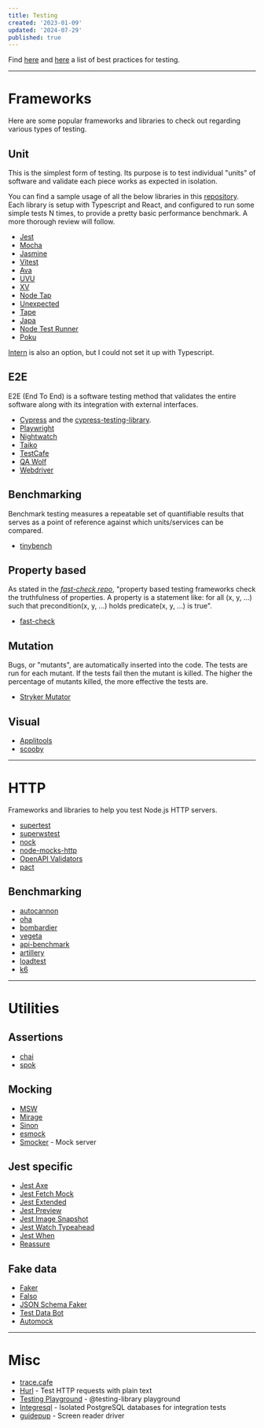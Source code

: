 ```yaml
---
title: Testing
created: '2023-01-09'
updated: '2024-07-29'
published: true
---
```


Find [here](https://github.com/goldbergyoni/javascript-testing-best-practices) and
[here](https://github.com/testjavascript/nodejs-integration-tests-best-practices) a list of best practices for testing.

---

# Frameworks

Here are some popular frameworks and libraries to check out regarding various types of testing.

## Unit

This is the simplest form of testing. Its purpose is to test individual "units" of software and validate each piece works as expected in isolation.

You can find a sample usage of all the below libraries in this [repository](https://github.com/AlexGavalas/test-runners).
Each library is setup with Typescript and React, and configured to run some simple tests N times, to provide a pretty basic performance benchmark.
A more thorough review will follow.

-   [Jest](https://github.com/facebook/jest)
-   [Mocha](https://github.com/mochajs/mocha)
-   [Jasmine](https://github.com/jasmine/jasmine)
-   [Vitest](https://github.com/vitest-dev/vitest)
-   [Ava](https://github.com/avajs/ava)
-   [UVU](https://github.com/lukeed/uvu)
-   [XV](https://github.com/typicode/xv)
-   [Node Tap](https://github.com/tapjs/node-tap)
-   [Unexpected](https://github.com/unexpectedjs/unexpected)
-   [Tape](https://github.com/ljharb/tape)
-   [Japa](https://github.com/japa/runner)
-   [Node Test Runner](https://nodejs.org/docs/latest-v18.x/api/test.html)
-   [Poku](https://github.com/wellwelwel/poku)

[Intern](https://github.com/theintern/intern) is also an option, but I could not set it up with Typescript.

## E2E

E2E (End To End) is a software testing method that validates the entire software along with its integration with external interfaces.

-   [Cypress](https://github.com/cypress-io/cypress) and the [cypress-testing-library](https://github.com/testing-library/cypress-testing-library).
-   [Playwright](https://github.com/microsoft/playwright)
-   [Nightwatch](https://github.com/nightwatchjs/nightwatch)
-   [Taiko](https://github.com/getgauge/taiko)
-   [TestCafe](https://github.com/DevExpress/testcafe)
-   [QA Wolf](https://github.com/qawolf/qawolf)
-   [Webdriver](https://github.com/webdriverio/webdriverio)

## Benchmarking

Benchmark testing measures a repeatable set of quantifiable results that serves as a point of reference against which units/services can be compared.

-   [tinybench](https://github.com/tinylibs/tinybench)

## Property based

As stated in the <cite>[fast-check repo](https://github.com/dubzzz/fast-check)</cite>,
"property based testing frameworks check the truthfulness of properties.
A property is a statement like: for all (x, y, ...) such that precondition(x, y, ...) holds predicate(x, y, ...) is true".

-   [fast-check](https://github.com/dubzzz/fast-check)

## Mutation

Bugs, or "mutants", are automatically inserted into the code. The tests are run for each mutant.
If the tests fail then the mutant is killed. The higher the percentage of mutants killed, the more effective the tests are.

-   [Stryker Mutator](https://github.com/stryker-mutator/stryker-js)

## Visual

-   [Applitools](https://applitools.com)
-   [scooby](https://github.com/AnimaApp/scooby)

---

# HTTP

Frameworks and libraries to help you test Node.js HTTP servers.

-   [supertest](https://github.com/ladjs/supertest)
-   [superwstest](https://github.com/davidje13/superwstest)
-   [nock](https://github.com/nock/nock)
-   [node-mocks-http](https://github.com/howardabrams/node-mocks-http)
-   [OpenAPI Validators](https://github.com/openapi-library/OpenAPIValidators)
-   [pact](https://github.com/pact-foundation/pact-js)

## Benchmarking

-   [autocannon](https://github.com/mcollina/autocannon)
-   [oha](https://github.com/hatoo/oha)
-   [bombardier](https://github.com/codesenberg/bombardier)
-   [vegeta](https://github.com/tsenart/vegeta)
-   [api-benchmark](https://github.com/matteofigus/api-benchmark)
-   [artillery](https://github.com/artilleryio/artillery)
-   [loadtest](https://github.com/alexfernandez/loadtest)
-   [k6](https://github.com/grafana/k6)

---

# Utilities

## Assertions

-   [chai](https://github.com/chaijs/chai)
-   [spok](https://github.com/thlorenz/spok)

## Mocking

-   [MSW](https://github.com/mswjs/msw)
-   [Mirage](https://github.com/miragejs/miragejs)
-   [Sinon](https://github.com/sinonjs/sinon)
-   [esmock](https://github.com/iambumblehead/esmock)
-   [Smocker](https://github.com/Thiht/smocker) - Mock server

## Jest specific

-   [Jest Axe](https://github.com/nickcolley/jest-axe)
-   [Jest Fetch Mock](https://github.com/jefflau/jest-fetch-mock)
-   [Jest Extended](https://github.com/jest-community/jest-extended)
-   [Jest Preview](https://github.com/nvh95/jest-preview)
-   [Jest Image Snapshot](https://github.com/americanexpress/jest-image-snapshot)
-   [Jest Watch Typeahead](https://github.com/jest-community/jest-watch-typeahead)
-   [Jest When](https://github.com/timkindberg/jest-when)
-   [Reassure](https://github.com/callstack/reassure)

## Fake data

-   [Faker](https://github.com/faker-js/faker/)
-   [Falso](https://github.com/ngneat/falso)
-   [JSON Schema Faker](https://github.com/json-schema-faker/json-schema-faker)
-   [Test Data Bot](https://github.com/jackfranklin/test-data-bot)
-   [Automock](https://github.com/automock/automock)

---

# Misc

-   [trace.cafe](https://trace.cafe/)
-   [Hurl](https://github.com/Orange-OpenSource/hurl) - Test HTTP requests with plain text
-   [Testing Playground](https://testing-playground.com/) - @testing-library playground
-   [Integresql](https://github.com/allaboutapps/integresql) - Isolated PostgreSQL databases for integration tests
-   [guidepup](https://github.com/guidepup/guidepup) - Screen reader driver
